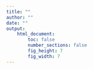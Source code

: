```yaml
---
title: ""
author: ""
date: ""
output:
    html_document:
        toc: false
        number_sections: false
        fig_height: 7
        fig_width: 7
---
```

